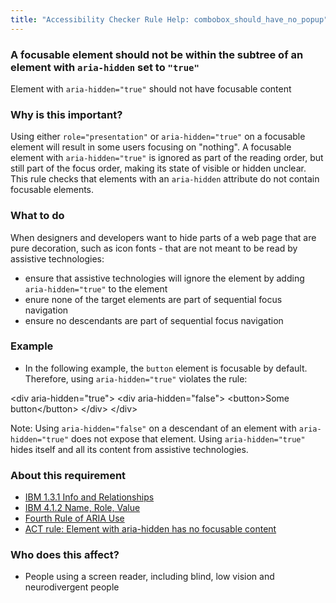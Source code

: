 ```yaml
---
title: "Accessibility Checker Rule Help: combobox_should_have_no_popup"
---
```


<div className="toolHelp">
<Row>
<Column colLg={16} colMd={8} colSm={4} className="toolHead">

### A focusable element should not be within the subtree of an element with `aria-hidden` set to `"true"` 

<div id="locLevel"></div>

Element with `aria-hidden="true"` should not have focusable content

</Column>
</Row>
<Row>
<Column colLg={11} colMd={5} colSm={4} className="toolMain">

### Why is this important?

Using either `role="presentation"` or `aria-hidden="true"` on a focusable element will result in some users focusing on "nothing".
A focusable element with `aria-hidden="true"` is ignored as part of the reading order, 
but still part of the focus order, 
making its state of visible or hidden unclear.
This rule checks that elements with an `aria-hidden` attribute do not contain focusable elements.

<div id="locSnippet"></div>

### What to do

When designers and developers want to hide parts of a web page that are pure decoration, 
such as icon fonts - that are not meant to be read by assistive technologies:

* ensure that assistive technologies will ignore the element by adding `aria-hidden="true"` to the element
* enure none of the target elements are part of sequential focus navigation
* ensure no descendants are part of sequential focus navigation 

### Example

* In the following example, the `button` element is focusable by default. 
Therefore, using `aria-hidden="true"` violates the rule: 
<CodeSnippet type="multi" light={true}>
        &lt;div aria-hidden="true"&gt;
            &lt;div aria-hidden="false"&gt;
                &lt;button&gt;Some button&lt;/button&gt;
            &lt;/div&gt;
        &lt;/div&gt;
</CodeSnippet>

Note: Using `aria-hidden="false"` on a descendant of an element with `aria-hidden="true"` does not expose that element.
Using `aria-hidden="true"` hides itself and all its content from assistive technologies.

</Column>
<Column colLg={5} colMd={3} colSm={4} className="toolLeft">

### About this requirement

* [IBM 1.3.1 Info and Relationships](https://www.ibm.com/able/requirements/requirements/#1_3_1)
* [IBM 4.1.2 Name, Role, Value](https://www.ibm.com/able/requirements/requirements/#4_1_2)
* [Fourth Rule of ARIA Use](https://www.w3.org/TR/using-aria/#fourth)
* [ACT rule: Element with aria-hidden has no focusable content](https://act-rules.github.io/rules/6cfa84)

### Who does this affect?

* People using a screen reader, including blind, low vision and neurodivergent people

</Column>
</Row>
</div>

